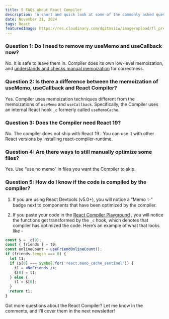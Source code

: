 ```yaml
---
title: 5 FAQs about React Compiler
description: 'A short and quick look at some of the commonly asked questions about React Compiler'
date: November 21, 2024
tags: React
featuredImage: https://res.cloudinary.com/dq2tmsiiw/image/upload/fl_preserve_transparency/v1738998691/7c146125-f1e9-455b-9e77-d112465e485d_1280x720_va50mw.jpg?_s=public-apps
---
```


### Question 1: Do I need to remove my useMemo and useCallback now?

No. It is safe to leave them in. Compiler does its own low-level memoization, and [understands and checks manual memoization](https://github.com/reactwg/react-compiler/discussions/16) for correctness.

### Question 2: Is there a difference between the memoization of useMemo, useCallback and React Compiler?

Yes. Compiler uses memoization techniques different from the memoizations of `useMemo` and `useCallback`. Specifically, the Compiler uses an internal React hook `_c` formerly called `useMemoCache`.

### Question 3: Does the Compiler need React 19?

No. The compiler does not ship with React 19 . You can use it with other React versions by installing react-compiler-runtime.

### Question 4: Are there ways to still manually optimize some files?

Yes. Use “use no memo“ in files you want the Compiler to skip.

### Question 5: How do I know if the code is compiled by the compiler?

1. If you are using React Devtools (v5.0+), you will notice a “Memo ✨” badge next to components that have been optimized by the compiler.

2. If you paste your code in the [React Compiler Playground](https://playground.react.dev/) , you will notice the functions get transformed by the `_c` hook, which denotes that compiler has optimized the code. Here’s an example of what that looks like -

```jsx
const $ = _c(9);
const { friends } = t0;
const onlineCount = useFriendOnlineCount();
if (friends.length === 0) {
  let t1;
  if ($[0] === Symbol.for('react.memo_cache_sentinel')) {
    t1 = <NoFriends />;
    $[0] = t1;
  } else {
    t1 = $[0];
  }
  return t1;
}
```

Got more questions about the React Compiler? Let me know in the comments, and I’ll cover them in the next newsletter!

